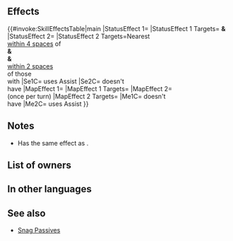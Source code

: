 {{Assist
|tagid=SID_運命ハ変ワラナイ…
|intID=3601
|exclusive=1
|canUseWeapon={{WeaponList|exclude=Staff}}
|canUseMove={{MoveList|All}}
|cost=500
|range=1
|effect=Moves target ally to opposite side of unit, grants another action to unit, inflicts【Isolation】 on unit and Pair Up cohort (if any) through their next action, inflicts【Exposure】on nearest foes within 4 spaces of both unit and target ally after movement through their next actions and on foes within 2 spaces of those foes equipped with a skill that can trigger the Savior effect through their next actions. (Additional action granted and Isolation inflicted once per turn only.)<br><br>【Isolation】<br>Target cannot use or be the target of Assist skills through its next action. (Target can neither use nor be the target of skills like Dance and Sing, skills that neutralize penalties, like Restore and Harsh Command+, etc.)<br><br>【Exposure】<br>Foe's attacks deal +10 damage.
|required=Reposition
|properties=random_owner
}}
==Effects==
{{#invoke:SkillEffectsTable|main
|StatusEffect 1={{SEt|Isolation}}
|StatusEffect 1 Targets={{Tgt|Unit}} '''&'''<br>{{Tgt|Cohort}}
|StatusEffect 2={{SEt|Exposure}}
|StatusEffect 2 Targets=Nearest {{Tgt|Foes}}<br>[[within 4 spaces]] of<br>{{Tgt|Unit}} '''&''' {{Tgt|Target Ally}}<br>'''&''' {{Tgt|Foes}}<br>[[within 2 spaces]]<br>of those {{Tgt|Foes}}<br>with {{Eft|Savior}}
|Se1C={{Tgt|Unit}} uses Assist
|Se2C={{Tgt|Target Ally}} doesn't<br>have {{SEt|Isolation}}
|MapEffect 1={{Eft|Reposition Units}}
|MapEffect 1 Targets={{Tgt|Target Ally}}
|MapEffect 2={{Eft|Another Action}}<br>(once per turn)
|MapEffect 2 Targets={{Tgt|Unit}}
|Me1C={{Tgt|Target Ally}} doesn't<br>have {{SEt|Isolation}}
|Me2C={{Tgt|Unit}} uses Assist
}}

==Notes==
* Has the same effect as {{St|Reposition}}.
{{Movement skill notes|notBeforeRokkr=1}}
{{Isolation}}
{{Exposure}}
==List of owners==
{{Skill Hero List}}
==In other languages==
{{OtherLanguages
|japanese=運命ハ変ワラナイ…
|german=Stetes Schicksal
|spanishEU=Sino inalterado
|spanishLA=Sino inalterado
|french=Destin immuable
|italian=Svolta inesorabile
|chineseTW=命運不會改變……
|portuguese=Destino imutável
}}
==See also==
{{See also skills|cond=Description LIKE '%another action to unit%' OR Description LIKE '%grants unit another action%' OR (Description LIKE '%can trigger the Savior effect%' OR Description LIKE '%【Exposure】%') AND Exclusive='1'}}
* [[Snag Passives]]
{{Assists Navbox}}